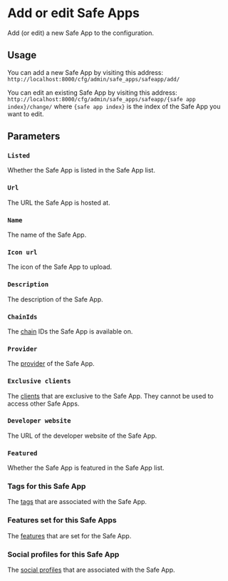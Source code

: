 # Add or edit Safe Apps

Add (or edit) a new Safe App to the configuration.

## Usage

You can add a new Safe App by visiting this address: `http://localhost:8000/cfg/admin/safe_apps/safeapp/add/`

You can edit an existing Safe App by visiting this address: `http://localhost:8000/cfg/admin/safe_apps/safeapp/{safe app index}/change/` where `{safe app index}` is the index of the Safe App you want to edit.

## Parameters

### `Listed`

Whether the Safe App is listed in the Safe App list.

### `Url`

The URL the Safe App is hosted at.

### `Name`

The name of the Safe App.

### `Icon url`

The icon of the Safe App to upload.

### `Description`

The description of the Safe App.

### `ChainIds`

The [chain](./add-or-edit-chain.mdx) IDs the Safe App is available on.

### `Provider`

The [provider](./add-or-edit-provider.mdx) of the Safe App.

### `Exclusive clients`

The [clients](./add-or-edit-client.mdx) that are exclusive to the Safe App. They cannot be used to access other Safe Apps.

### `Developer website`

The URL of the developer website of the Safe App.

### `Featured`

Whether the Safe App is featured in the Safe App list.

### Tags for this Safe App

The [tags](./add-or-edit-tag.mdx) that are associated with the Safe App.

### Features set for this Safe Apps

The [features](./add-or-edit-safe-app-feature.mdx) that are set for the Safe App.

### Social profiles for this Safe App

The [social profiles](./add-or-edit-social-profile.mdx) that are associated with the Safe App.
